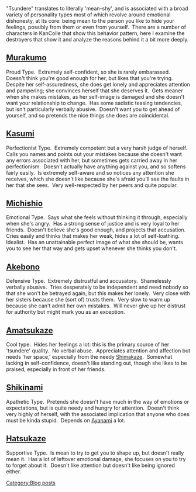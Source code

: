 "Tsundere" translates to literally 'mean-shy', and is associated with a broad variety of personality types most of which revolve around emotional dishonesty, at its core: being mean to the person you like to hide your feelings, possibly from them or even from yourself.  There are a number of characters in KanColle that show this behavior pattern, here I examine the destroyers that show it and analyze the reasons behind it a bit more deeply.
==[[Murakumo]]==
Proud Type.  Extremely self-confident, so she is rarely embarassed.  Doesn't think you're good enough for her, but likes that you're trying.  Despite her self-assuredness, she does get lonely and appreciates attention and pampering; she convinces herself that she deserves it.  Gets meaner when she makes mistakes, as her self-image is damaged and she doesn't want your relationship to change.  Has some sadistic teasing tendencies, but isn't particularly verbally abusive.  Doesn't want you to get ahead of yourself, and so pretends the nice things she does are coincidental.



==[[Kasumi]]==
Perfectionist Type.  Extremely competent but a very harsh judge of herself.  Calls you names and points out your mistakes because she doesn't want any errors associated with her, but sometimes gets carried away in her perfectionism.  Doesn't actually have anything against you, and so softens fairly easily.  Is extremely self-aware and so notices any attention she receives, which she doesn't like because she's afraid you'll see the faults in her that she sees.  Very well-respected by her peers and quite popular.



==[[Michishio]]==
Emotional Type.  Says what she feels without thinking it through, especially when she's angry.  Has a strong sense of justice and is very loyal to her friends.  Doesn't believe she's good enough, and projects that accusation.  Cries easily and thinks that makes her weak, hides a lot of self-loathing.  Idealist.  Has an unattainable perfect image of what she should be, wants you to see her that way and gets upset whenever she thinks you don't.



==[[Akebono]]==
Defensive Type.  Extremely distrustful and accusatory.  Shamelessly verbally abusive.  Tries desperately to be independent and need nobody so that she won't be betrayed again, but this makes her lonely.  Very close with her sisters because she (sort of) trusts them.  Very slow to warm up because she can't admit her own mistakes.  Will never give up her distrust for authority but might mark you as an exception.



==[[Amatsukaze]]==
Cool type.  Hides her feelings a lot: this is the primary source of her 'tsundere' quality.  No verbal abuse.  Appreciates attention and affection but needs 'her space,' especially from the needy [[Shimakaze]].  Somewhat lacking in self-confidence, doesn't like standing out, though she likes to be praised, especially in front of her friends.



==[[Shikinami]]==
Apathetic Type.  Pretends she doesn't have much in the way of emotions or expectations, but is quite needy and hungry for attention.  Doesn't think very highly of herself, with the associated implication that anyone who does must be kinda stupid.  Depends on [[Ayanami]] a lot.



==[[Hatsukaze]]==
Supportive Type.  Is mean to try to get you to shape up, but doesn't really mean it.  Has a lot of leftover emotional damage, she focuses on you to try to forget about it.  Doesn't like attention but doesn't like being ignored either.
[[Category:Blog posts]]